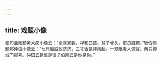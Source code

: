 ```yaml
---
---
---
```

title: 戏题小像
---




张句曲戏题黄大痴小像云：“全真家数，禅和口鼓。贫子骨头，吏员脏腑。”唐伯刚题邾仲谊小像云：“七尺躯威仪济济，三寸舌是非风起。一双眼看人做官，两只脚沿门报喜。仲谊云是谁是谁？伯刚云是你是你。”